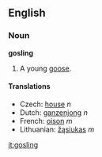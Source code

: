 ==English==
===Noun===
'''gosling'''

#A young [[goose]].

====Translations====
*Czech: [[house]] ''n''
*Dutch: [[ganzenjong]] ''n''
*French: [[oison]] ''m''
*Lithuanian: [[žąsiukas]] ''m''

[[it:gosling]]
